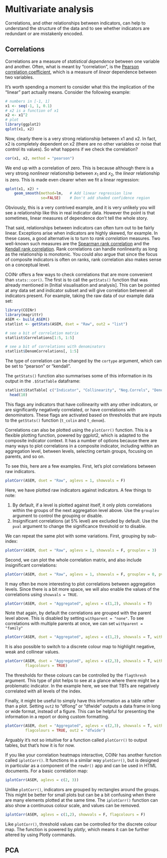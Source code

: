 # Multivariate analysis

Correlations, and other relationships between indicators, can help to understand the structure of the data and to see whether indicators are redundant or are mistakenly encoded.

## Correlations

Correlations are a measure of *statistical dependence* between one variable and another. Often, what is meant by "correlation", is the [Pearson correlation coefficient](https://en.wikipedia.org/wiki/Pearson_correlation_coefficient), which is a measure of *linear* dependence between two variables.

It's worth spending a moment to consider what this the implication of the "linear" part actually means. Consider the following example:

```r
# numbers in [-1, 1]
x1 <- seq(-1, 1, 0.1)
# x2 is a function of x1
x2 <- x1^2
# plot
library(ggplot2)
qplot(x1, x2)
```

Now, clearly there is a very strong relationship between x1 and x2. In fact, x2 is completely dependent on x2 (there are no other variables or noise that control its values). So what happens if we check the correlation?

```r
cor(x1, x2, method = "pearson")
```

We end up with a correlation of zero. This is because although there is a very strong *nonlinear* relationship between $x_1$ and $x_2$, the *linear* relationship is zero. This is made even clearer when we fit a linear regression:

```r
qplot(x1, x2) +
    geom_smooth(method=lm,   # Add linear regression line
                se=FALSE)    # Don't add shaded confidence region
```

Obviously, this is a very contrived example, and it is very unlikely you will see a relationship like this in real indicator data. However the point is that sometimes, linear measures of dependence don't tell the whole story.

That said, relationships between indicators can often turn out to be fairly linear. Exceptions arise when indicators are highly skewed, for example. In these cases, a good alternative is to turn to *rank correlation* measures. Two well-known such measures are the [Spearman rank correlation](https://en.wikipedia.org/wiki/Spearman%27s_rank_correlation_coefficient) and the [Kendall rank correlation](https://en.wikipedia.org/wiki/Kendall_rank_correlation_coefficient). Rank correlations can handle nonlinearity as long as the relationship is monotonic. You could also argue that since the focus of composite indicators is often on ranks, rank correlation also makes sense on a conceptual level.

COINr offers a few ways to check correlations that are more convenient than `stats::cor()`. The first is to call the `getStats()` function that was already mentioned in [Initial visualisation and analysis]. This can be pointed at any data set and indicator subset and will give correlation between all indicators present. For example, taking the raw data of our example data set:

```r
library(COINr)
library(magrittr)
ASEM <- build_ASEM()
statlist <- getStats(ASEM, dset = "Raw", out2 = "list")

# see a bit of correlation matrix
statlist$Correlations[1:5, 1:5]

# see a bit of correlations with denominators
statlist$DenomCorrelations[, 1:5]
```

The type of correlation can be changed by the `cortype` argument, which can be set to "pearson" or "kendall".

The `getStats()` function also summarises some of this information in its output in the `.$StatTable` dataframe:

```r
statlist$StatTable[ c("Indicator", "Collinearity", "Neg.Correls", "Denom.correlation")] %>%
  head(10)
```

This flags any indicators that have collinearity with any other indicators, or are significantly negatively correlated, or have correlations with denominators. These flags are activated based on thresholds that are inputs to the `getStats()` function (`t_colin` and `t_denom`).

Correlations can also be plotted using the `plotCorr()` function. This is a flexible plotting function, powered by ggplot2, which is adapted to the composite indicator context. It has a number of options because there are many ways to plot correlations in a composite indicator, including within an aggregation level, between levels, selecting certain groups, focusing on parents, and so on.

To see this, here are a few examples. First, let's plot correlations between raw indicators.

```r
plotCorr(ASEM, dset = "Raw", aglevs = 1, showvals = F)
```

Here, we have plotted raw indicators against indicators. A few things to note:

1. By default, if a level is plotted against itself, it only plots correlations within the groups of the next aggregation level above. Use the `grouplev` argument to control the grouping or disable.
2. Insignificant correlations (at 5% level) are excluded by default. Use the `pval` argument to change the significance threshold or to disable.

We can repeat the same plot with some variations. First, grouping by sub-index:

```r
plotCorr(ASEM, dset = "Raw", aglevs = 1, showvals = F, grouplev = 3)
```

Second, we can plot the whole correlation matrix, and also include insignificant correlations:

```r
plotCorr(ASEM, dset = "Raw", aglevs = 1, showvals = F, grouplev = 0, pval = 0)
```

It may often be more interesting to plot correlations between aggregation levels. Since there is a bit more space, we will also enable the values of the correlations using `showvals = TRUE`.

```r
plotCorr(ASEM, dset = "Aggregated", aglevs = c(1,2), showvals = T)
```

Note that again, by default the correlations are grouped with the parent level above. This is disabled by setting `withparent = "none"`. To see correlations with multiple parents at once, we can set `withparent = "family"`

```r
plotCorr(ASEM, dset = "Aggregated", aglevs = c(1,2), showvals = T, withparent = "family")
```

It is also possible to switch to a discrete colour map to highlight negative, weak and collinear values.

```r
plotCorr(ASEM, dset = "Aggregated", aglevs = c(2,3), showvals = T, withparent = "family",
         flagcolours = TRUE)
```

The thresholds for these colours can be controlled by the `flagthresh` argument. This type of plot helps to see at a glance where there might be a problematic indicator. In the example here, we see that TBTs are negatively correlated with all levels of the index.

Finally, it might be useful to simply have this information as a table rather than a plot. Setting `out2` to "dflong" or "dfwide" outputs a data frame in long or wide format, instead of a figure. This can be helpful for presenting the information in a report or doing custom formatting.

```r
plotCorr(ASEM, dset = "Aggregated", aglevs = c(2,3), showvals = T, withparent = "family",
         flagcolours = TRUE, out2 = "dfwide")
```

Arguably it's not so intuitive for a function called `plotCorr()` to output tables, but that's how it is for now.

If you like your correlation heatmaps interactive, COINr has another function called `iplotCorr()`. It functions in a similar way `plotCorr()`, but is designed in particular as a component of the `rew8r()` app and can be used in HTML documents. For a basic correlation map:

```r
iplotCorr(ASEM, aglevs = c(2, 3))
```

Unlike `plotCorr()`, indicators are grouped by rectangles around the groups. This might be better for small plots but can be a bit confusing when there are many elements plotted at the same time. The `iplotCorr()` function can also show a continuous colour scale, and values can be removed.

```r
iplotCorr(ASEM, aglevs = c(1,2), showvals = F, flagcolours = F)
```

Like `plotCorr()`, threshold values can be controlled for the discrete colour map. The function is powered by *plotly*, which means it can be further altered by using Plotly commands.

## PCA
